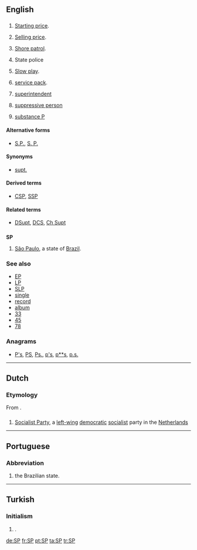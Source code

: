 {{also|sp}}
==English==

==={{initialism-old|en}}===
{{en-noun}}

# {{cx|betting|lang=en}} [[starting price|Starting price]].
# [[selling price|Selling price]].
# {{context|US|military|navy|lang=en}} [[shore patrol|Shore patrol]].
# {{context|law enforcement|lang=en}} State police
# [[slow play|Slow play]].
# {{context|computing|lang=en}} [[service pack]].
# {{context|law enforcement|lang=en}} [[superintendent]]
# {{cx|Scientology|lang=en}} [[suppressive person]]
# {{context|biochemistry|lang=en}} [[substance P]]

====Alternative forms====
* [[S.P.]], [[S. P.]]

====Synonyms====
* {{sense|law enforcement}} [[supt.]]

====Derived terms====
* {{sense|law enforcement}} [[CSP]], [[SSP]]

====Related terms====
* {{sense|law enforcement}} [[DSupt]], [[DCS]], [[Ch Supt]]

==={{abbreviation-old|en}}===
'''SP'''

# [[São Paulo]], a state of [[Brazil]].

===See also===
* [[EP]]
* [[LP]]
* [[SLP]]
* [[single]]
* [[record]]
* [[album]]
* [[33]]
* [[45]]
* [[78]]

===Anagrams===
* [[P's#English|P's]], [[PS#English|PS]], [[Ps.#English|Ps.]], [[p's#English|p's]], [[p**s#English|p**s]], [[p.s.#English|p.s.]]

----

==Dutch==

===Etymology===
From {{term|socialistisch|Socialistische|lang=nl}} {{term|partij|Partij|lang=nl}}.

==={{initialism-old|nl}}===
{{head|nl}}

# [[w:Socialist Party (Netherlands)|Socialist Party]], a [[left-wing]] [[democratic]] [[socialist]] party in the [[Netherlands]]

----

==Portuguese==

===Abbreviation===
{{head|pt|abbreviation}}

# {{initialism of|São Paulo|lang=pt|dot=,}} the Brazilian state.

----

==Turkish==

===Initialism===
{{tr-initialism}}

# {{context|politics|lang=tr}} {{initialism of|Saadet Partisi|lang=tr|nodot=1}} {{gloss|Felicity Party}}.

[[de:SP]]
[[fr:SP]]
[[pt:SP]]
[[ta:SP]]
[[tr:SP]]